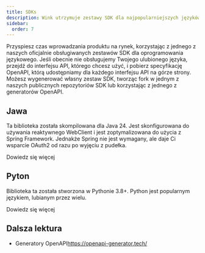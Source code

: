 ```yaml
---
title: SDKs
description: Wink utrzymuje zestawy SDK dla najpopularniejszych języków programowania.
sidebar:
  order: 7
---
```


Przyspiesz czas wprowadzania produktu na rynek, korzystając z jednego z naszych oficjalnie obsługiwanych zestawów SDK dla oprogramowania językowego.
Jeśli obecnie nie obsługujemy Twojego ulubionego języka, przejdź do interfejsu API, którego chcesz użyć, i pobierz specyfikację OpenAPI, którą udostępniamy dla każdego interfejsu API na górze strony. Możesz wygenerować własny zestaw SDK, tworząc fork w jednym z naszych publicznych repozytoriów SDK lub korzystając z jednego z generatorów OpenAPI.

## Jawa

Ta biblioteka została skompilowana dla Java 24. Jest skonfigurowana do używania reaktywnego WebClient i jest zoptymalizowana do użycia z Spring Framework. Jednakże Spring nie jest wymagany, ale daje Ci wsparcie OAuth2 od razu po wyjęciu z pudełka.

<LinkButton href="https://github.com/wink-travel/wink-sdk-java" variant="secondary" icon="external">
  Dowiedz się więcej
</LinkButton>


## Pyton

Biblioteka ta została stworzona w Pythonie 3.8+. Python jest popularnym językiem, lubianym przez wielu.

<LinkButton href="https://github.com/wink-travel/wink-sdk-python" variant="secondary" icon="external">
  Dowiedz się więcej
</LinkButton>


## Dalsza lektura

* Generatory OpenAPI<https://openapi-generator.tech/>

